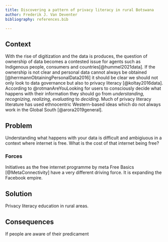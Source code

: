 ```yaml
---
title: Discovering a pattern of privacy literacy in rural Botswana
author: Frederik J. Van Deventer
bibliography: references.bib

---
```


## Context

With the rise of digitization and the data is produces, the question of ownership of data becomes a contested issue for agents such as Indigenous people, consumers and countries[@hummel2021data]. If the ownership is not clear and personal data cannot always be obtained [@herrmannObtainingPersonalData2016] it should be clear we should not only look to data governance but also to privacy literacy [@koltay2016data]. According to @rotmanAreYouLooking for users to consciously decide what happens with their information they should go from _understanding, recognizing, realizing, evaluating_ to _deciding_.
Much of privacy literacy literature has used ethnocentric Western-based ideas which do not always work in the Global South [@arora2019general].

## Problem

Understanding what happens with your data is difficult and ambigiuous in a context where internet is free. What is the cost of that internet being free?

### Forces

Initiatives as the free internet programme by meta Free Basics [@MetaConnectivity] have a very different driving force. It is expanding the Facebook empire.

## Solution

Privacy literacy education in rural areas.

## Consequences

If people are aware of their predicament